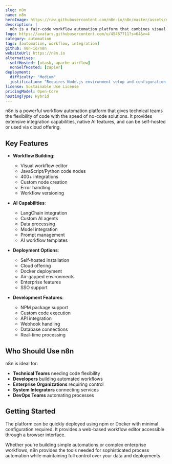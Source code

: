 ```yaml
---
slug: n8n
name: n8n
heroImage: https://raw.githubusercontent.com/n8n-io/n8n/master/assets/n8n-screenshot-readme.png
description: |
  n8n is a fair-code workflow automation platform that combines visual building with custom code capabilities, offering 400+ integrations, native AI features, and flexible deployment options.
logo: https://avatars.githubusercontent.com/u/45487711?s=64&v=4
category: automation
tags: [automation, workflow, integration]
github: n8n-io/n8n
websiteUrl: https://n8n.io
alternatives:
  selfHosted: [utask, apache-airflow]
  nonSelfHosted: [zapier]
deployment:
  difficulty: "Medium"
  justification: "Requires Node.js environment setup and configuration. Multiple components need to be managed."
license: Sustainable Use License
pricingModel: Open-Core
hostingType: Hybrid
---
```


n8n is a powerful workflow automation platform that gives technical teams the flexibility of code with the speed of no-code solutions. It provides extensive integration capabilities, native AI features, and can be self-hosted or used via cloud offering.

## Key Features

- **Workflow Building**:

  - Visual workflow editor
  - JavaScript/Python code nodes
  - 400+ integrations
  - Custom node creation
  - Error handling
  - Workflow versioning

- **AI Capabilities**:

  - LangChain integration
  - Custom AI agents
  - Data processing
  - Model integration
  - Prompt management
  - AI workflow templates

- **Deployment Options**:

  - Self-hosted installation
  - Cloud offering
  - Docker deployment
  - Air-gapped environments
  - Enterprise features
  - SSO support

- **Development Features**:
  - NPM package support
  - Custom code execution
  - API integration
  - Webhook handling
  - Database connections
  - Real-time processing

## Who Should Use n8n

n8n is ideal for:

- **Technical Teams** needing code flexibility
- **Developers** building automated workflows
- **Enterprise Organizations** requiring control
- **System Integrators** connecting services
- **DevOps Teams** automating processes

## Getting Started

The platform can be quickly deployed using npm or Docker with minimal configuration required. It provides a web-based workflow editor accessible through a browser interface.

Whether you're building simple automations or complex enterprise workflows, n8n provides the tools needed for sophisticated process automation while maintaining full control over your data and deployments.
